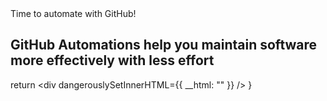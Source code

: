 


<figcaption>Time to automate with GitHub!</figcaption>

## GitHub Automations help you maintain software more effectively with less effort 





  return <div dangerouslySetInnerHTML={{ __html: "" }} />
}
